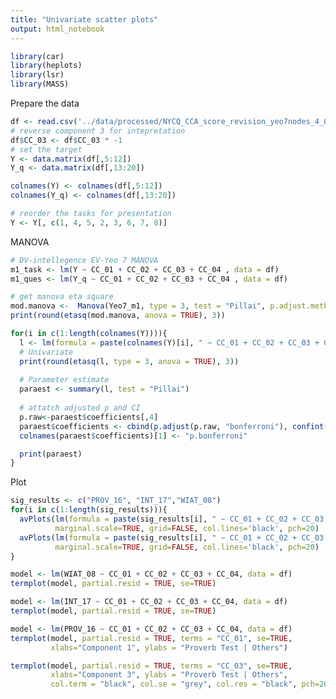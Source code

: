 ```yaml
---
title: "Univariate scatter plots"
output: html_notebook
---
```


```r
library(car)
library(heplots)
library(lsr)
library(MASS)
```

Prepare the data
```r
df <- read.csv('../data/processed/NYCQ_CCA_score_revision_yeo7nodes_4_0.8_0.5.csv', header = TRUE, sep = ',')
# reverse component 3 for intepretation
df$CC_03 <- df$CC_03 * -1
# set the target
Y <- data.matrix(df[,5:12])
Y_q <- data.matrix(df[,13:20])

colnames(Y) <- colnames(df[,5:12])
colnames(Y_q) <- colnames(df[,13:20])

# reorder the tasks for presentation
Y <- Y[, c(1, 4, 5, 2, 3, 6, 7, 8)]

```

MANOVA
```r
# DV-intellegence EV-Yeo 7 MANOVA
m1_task <- lm(Y ~ CC_01 + CC_02 + CC_03 + CC_04 , data = df)
m1_ques <- lm(Y_q ~ CC_01 + CC_02 + CC_03 + CC_04 , data = df)

# get manova eta square
mod.manova <-  Manova(Yeo7_m1, type = 3, test = "Pillai", p.adjust.methods = "bonferroni")
print(round(etasq(mod.manova, anova = TRUE), 3))
```

```r
for(i in c(1:length(colnames(Y)))){
  l <- lm(formula = paste(colnames(Y)[i], " ~ CC_01 + CC_02 + CC_03 + CC_04") , data = df)
  # Univariate
  print(round(etasq(l, type = 3, anova = TRUE), 3))
  
  # Parameter estimate
  paraest <- summary(l, test = "Pillai")
    
  # attatch adjusted p and CI
  p.raw<-paraest$coefficients[,4]
  paraest$coefficients <- cbind(p.adjust(p.raw, "bonferroni"), confint(l), paraest$coefficients)
  colnames(paraest$coefficients)[1] <- "p.bonferroni"

  print(paraest)
}
```

Plot

```r

sig_results <- c("PROV_16", "INT_17","WIAT_08")
for(i in c(1:length(sig_results))){
  avPlots(lm(formula = paste(sig_results[i], " ~ CC_01 + CC_02 + CC_03 + CC_04") , data = df), ~ CC_01, 
          marginal.scale=TRUE, grid=FALSE, col.lines='black', pch=20)
  avPlots(lm(formula = paste(sig_results[i], " ~ CC_01 + CC_02 + CC_03 + CC_04") , data = df), ~ CC_03, 
          marginal.scale=TRUE, grid=FALSE, col.lines='black', pch=20)
}
```
```r
model <- lm(WIAT_08 ~ CC_01 + CC_02 + CC_03 + CC_04, data = df)
termplot(model, partial.resid = TRUE, se=TRUE)
```

```r

model <- lm(INT_17 ~ CC_01 + CC_02 + CC_03 + CC_04, data = df)
termplot(model, partial.resid = TRUE, se=TRUE)
```
```r

model <- lm(PROV_16 ~ CC_01 + CC_02 + CC_03 + CC_04, data = df)
termplot(model, partial.resid = TRUE, terms = "CC_01", se=TRUE, 
         xlabs="Component 1", ylabs = "Proverb Test | Others")

termplot(model, partial.resid = TRUE, terms = "CC_03", se=TRUE, 
         xlabs="Component 3", ylabs = "Proverb Test | Others",
         col.term = "black", col.se = "grey", col.res = "black", pch=20)

```